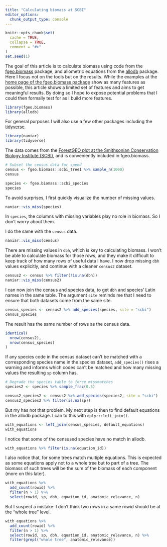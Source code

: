 ```yaml
---
title: "Calculating biomass at SCBI"
editor_options: 
  chunk_output_type: console
---
```


```r
knitr::opts_chunk$set(
  cache = TRUE,
  collapse = TRUE,
  comment = "#>"
)
set.seed(1)
```

The goal of this article is to calculate biomass using code from the [fgeo.biomass](https://forestgeo.github.io/fgeo.biomass/) package, and allometric equations from the [allodb](https://forestgeo.github.io/allodb/) package. Here I focus not on the tools but on the results. While the examples at the [home page of the fgeo.biomass package](https://forestgeo.github.io/fgeo.biomass/) show as many features as possible, this article shows a limited set of features and aims to get meaningful results. By doing so I hope to expose potential problems that I could then formally test for as I build more features.

```r
library(fgeo.biomass)
library(allodb)
```

For general purposes I will also use a few other packages including the [tidyverse](https://tidyverse.org).

```r
library(naniar)
library(tidyverse)
```

The data comes from the [ForestGEO plot at the Smithsonian Conservation Biology Institute (SCBI)](https://forestgeo.si.edu/sites/north-america/smithsonian-conservation-biology-institute), and is conveniently included in fgeo.biomass.

```r
# Subset the census data for speed
census <- fgeo.biomass::scbi_tree1 %>% sample_n(1000)
census

species <- fgeo.biomass::scbi_species
species
```

To avoid surprises, I first quickly visualize the number of missing values.

```r
naniar::vis_miss(species)
```

In `species`, the columns with missing variables play no role in biomass. So I don't worry about them.

I do the same with the `census` data.

```r
naniar::vis_miss(census)
```

There are missing values in `dbh`, which is key to calculating biomass. I won't be able to calculate biomass for those rows, and they make it difficult to keep track of how many rows of useful data I have. I now drop missing `dbh` values explicitly, and continue with a cleaner `census2` dataset.

```r
census2 <- census %>% filter(!is.na(dbh))
naniar::vis_miss(census2)
```

I can now join the census and species data, to get `dbh` and species' Latin names in the same table. The argument `site` reminds me that I need to ensure that both datasets come from the same site.

```r
census_species <- census2 %>% add_species(species, site = "scbi")
census_species
```

The result has the same number of rows as the census data.

```r
identical(
  nrow(census2), 
  nrow(census_species)
)
```

If any species code in the census dataset can't be matched with a corresponding species name in the species dataset, `add_species()` rises a warning and informs which codes can't be matched and how many missing values the resulting `sp` column has.

```r
# Degrade the species table to force missmatches
species2 <- species %>% sample_frac(0.5)

census2_species2 <- census2 %>% add_species(species2, site = "scbi")
census2_species2 %>% filter(is.na(sp))
```

But my has not that problem. My next step is then to find default equations in the allodb package. I can to this with `dplyr::left_join()`.

```r
with_equations <- left_join(census_species, default_equations)
with_equations
```

I notice that some of the censused species have no match in allodb.

```r
with_equations %>% filter(is.na(equation_id))
```

I also notice that, for some trees match multiple equations. This is expected as some equations apply not to a whole tree but to part of a tree. The biomass of such trees will be the sum of the biomass of each component (more on this later).

```r
with_equations %>% 
  add_count(rowid) %>%
  filter(n > 1) %>% 
  select(rowid, sp, dbh, equation_id, anatomic_relevance, n)
```

But I suspect a mistake: I don't think two rows in a same rowid should be at the "whole tree" level.

```r
with_equations %>% 
  add_count(rowid) %>%
  filter(n > 1) %>% 
  select(rowid, sp, dbh, equation_id, anatomic_relevance, n) %>% 
  filter(grepl("whole tree", anatomic_relevance))
```

